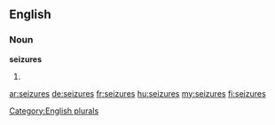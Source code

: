 ==English==

===Noun===
'''seizures'''

# {{plural of|[[seizure]]}}

[[Category:English plurals]]

[[ar:seizures]]
[[de:seizures]]
[[fr:seizures]]
[[hu:seizures]]
[[my:seizures]]
[[fi:seizures]]